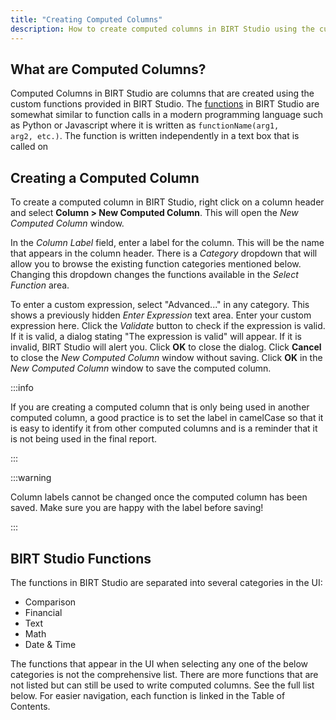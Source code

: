 ```yaml
---
title: "Creating Computed Columns"
description: How to create computed columns in BIRT Studio using the custom functions provided.
---
```



## What are Computed Columns?

Computed Columns in BIRT Studio are columns that are created using the custom functions provided in BIRT Studio. The [functions](#birt-studio-functions) in BIRT Studio are somewhat similar to function calls in a modern programming language such as Python or Javascript where it is written as <code>functionName(arg1, arg2, etc.)</code>. The function is written independently in a text box that is called on

## Creating a Computed Column

To create a computed column in BIRT Studio, right click on a column header and select **Column > New Computed Column**. This will open the _New Computed Column_ window.

In the _Column Label_ field, enter a label for the column. This will be the name that appears in the column header. There is a _Category_ dropdown that will allow you to browse the existing function categories mentioned below. Changing this dropdown changes the functions available in the _Select Function_ area.

To enter a custom expression, select "Advanced..." in any category. This shows a previously hidden _Enter Expression_ text area. Enter your custom expression here. Click the _Validate_ button to check if the expression is valid. If it is valid, a dialog stating "The expression is valid" will appear. If it is invalid, BIRT Studio will alert you. Click **OK** to close the dialog. Click **Cancel** to close the _New Computed Column_ window without saving. Click **OK** in the _New Computed Column_ window to save the computed column.

:::info

If you are creating a computed column that is only being used in another computed column, a good practice is to set the label in camelCase so that it is easy to identify it from other computed columns and is a reminder that it is not being used in the final report.

:::

:::warning

Column labels cannot be changed once the computed column has been saved. Make sure you are happy with the label before saving!

:::

## BIRT Studio Functions

The functions in BIRT Studio are separated into several categories in the UI:

- Comparison
- Financial
- Text
- Math
- Date & Time

The functions that appear in the UI when selecting any one of the below categories is not the comprehensive list. There are more functions that are not listed but can still be used to write computed columns. See the full list below. For easier navigation, each function is linked in the Table of Contents.

<BirtFunctionList />
